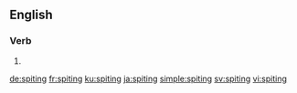 
==English==

===Verb===
{{head|en|present participle}}

# {{present participle of|spite|lang=en|nocat=1}}

[[de:spiting]]
[[fr:spiting]]
[[ku:spiting]]
[[ja:spiting]]
[[simple:spiting]]
[[sv:spiting]]
[[vi:spiting]]